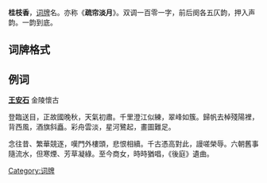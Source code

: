 '''桂枝香'''，[[词牌|词牌]]名。亦称《'''疏帘淡月'''》。双调一百零一字，前后阕各五仄韵，押入声韵。一韵到底。

== 词牌格式 ==
{{平仄|
平平仄仄。仄仄仄[平]平（上一下四），[仄][平]平仄。[仄]仄平平[仄]仄，仄平平仄。[平]平[仄]仄平平仄，仄平平、[仄]平平仄。仄平平仄，[仄]平[平]仄，仄平平仄。

仄[仄]仄平平仄仄（上三下四）。仄[仄]仄平平（上一下四），[仄]平平仄。[仄]仄平平[仄]仄，仄平平仄。[平]平[仄]仄平平仄，仄平平、[仄][平]平仄。仄平平仄，[仄]平平仄，仄平平仄。}}

==例词==

'''[[王安石|王安石]]''' 金陵懷古

登臨送目，正故國晚秋，天氣初肅。千里澄江似練，翠峰如簇。歸帆去棹殘陽裡，背西風，酒旗斜矗。彩舟雲淡，星河鷺起，畫圖難足。

念往昔、繁華競逐，嘆門外樓頭，悲恨相續。千古憑高對此，謾嗟榮辱。六朝舊事隨流水，但寒煙、芳草凝綠。至今商女，時時猶唱，《後庭》遺曲。

{{詞牌}}
[[Category:词牌|Category:词牌]]
